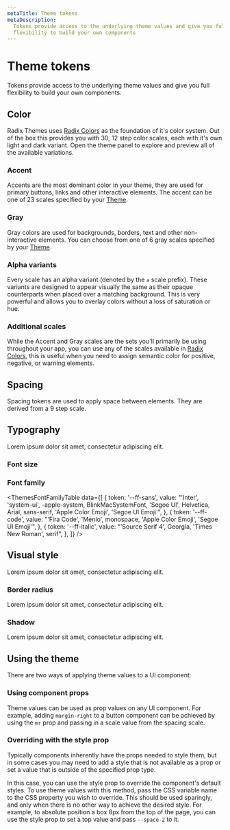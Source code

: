 ```yaml
---
metaTitle: Theme tokens
metaDescription:
  Tokens provide access to the underlying theme values and give you full
  flexibility to build your own components
---
```


# Theme tokens

<Description>
  Tokens provide access to the underlying theme values and give you full
  flexibility to build your own components.
</Description>

## Color

Radix Themes uses [Radix Colors](/docs/colors/palette-composition/scales) as the foundation of it's color system. Out of the box this provides you with 30, 12 step color scales, each with it's own light and dark variant. Open the theme panel to explore and preview all of the available variations.

### Accent

Accents are the most dominant color in your theme, they are used for primary buttons, links and other interactive elements. The accent can be one of 23 scales specified by your [Theme](/docs/themes/components/theme).

<ThemesAccentTable />

### Gray

Gray colors are used for backgrounds, borders, text and other non-interactive elements. You can choose from one of 6 gray scales specified by your [Theme](/docs/themes/components/theme).

<ThemesGrayTable />

### Alpha variants

Every scale has an alpha variant (denoted by the `a` scale prefix). These variants are designed to appear visually the same as their opaque counterparts when placed over a matching background. This is very powerful and allows you to overlay colors without a loss of saturation or hue.

### Additional scales

While the Accent and Gray scales are the sets you'll primarily be using throughout your app, you can use any of the scales available in [Radix Colors](/docs/colors/palette-composition/scales), this is useful when you need to assign semantic color for positive, negative, or warning elements.

## Spacing

Spacing tokens are used to apply space between elements. They are derived from a 9 step scale.

<ThemesSpacingTable />

## Typography

Lorem ipsum dolor sit amet, consectetur adipiscing elit.

### Font size

<ThemesFontSizeTable />

### Font family

<ThemesFontFamilyTable
  data={[
    {
      token: '--ff-sans',
      value:
        "'Inter', 'system-ui', -apple-system, BlinkMacSystemFont, 'Segoe UI', Helvetica, Arial, sans-serif, 'Apple Color Emoji', 'Segoe UI Emoji'",
    },
    {
      token: '--ff-code',
      value:
        "'Fira Code', 'Menlo', monospace, 'Apple Color Emoji', 'Segoe UI Emoji'",
    },
    {
      token: '--ff-italic',
      value: "'Source Serif 4', Georgia, 'Times New Roman', serif",
    },
  ]}
/>

## Visual style

Lorem ipsum dolor sit amet, consectetur adipiscing elit.

### Border radius

Lorem ipsum dolor sit amet, consectetur adipiscing elit.

<ThemesBorderRadiusTable />

### Shadow

Lorem ipsum dolor sit amet, consectetur adipiscing elit.

<ThemesShadowTable />

## Using the theme

There are two ways of applying theme values to a UI component:

### Using component props

Theme values can be used as prop values on any UI component. For example, adding `margin-right` to a button component can be achieved by using the `mr` prop and passing in a scale value from the spacing scale.

### Overriding with the style prop

Typically components inherently have the props needed to style them, but in some cases you may need to add a style that is not available as a prop or set a value that is outside of the specified prop type.

In this case, you can use the style prop to override the component's default styles. To use theme values with this method, pass the CSS variable name to the CSS property you wish to override. This should be used sparingly, and only when there is no other way to achieve the desired style. For example, to absolute position a box 8px from the top of the page, you can use the style prop to set a top value and pass `--space-2` to it.
